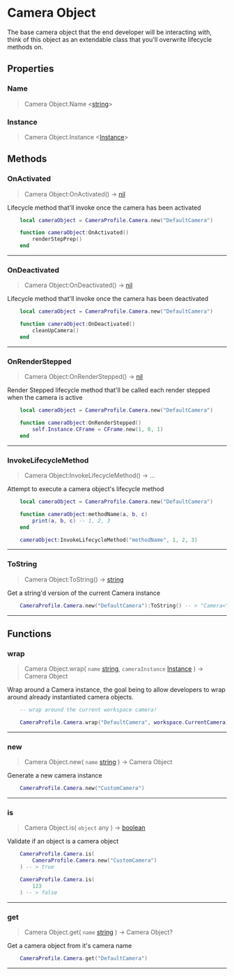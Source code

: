 
# Camera Object
The base camera object that the end developer will be interacting with, think of this object as an extendable class that you'll overwrite lifecycle methods on.

## Properties
### Name
> Camera Object.Name \<[string](https://create.roblox.com/docs/en-us/luau/strings)>



### Instance
> Camera Object.Instance \<[Instance](https://create.roblox.com/docs/en-us/reference/engine/datatypes/Instance)>



## Methods
### OnActivated

> Camera Object:OnActivated() -> [nil](https://create.roblox.com/docs/en-us/luau/nil)

Lifecycle method that'll invoke once the camera has been activated

```lua
	local cameraObject = CameraProfile.Camera.new("DefaultCamera")

	function cameraObject:OnActivated()
		renderStepPrep()
	end
```

---
### OnDeactivated

> Camera Object:OnDeactivated() -> [nil](https://create.roblox.com/docs/en-us/luau/nil)

Lifecycle method that'll invoke once the camera has been deactivated

```lua
	local cameraObject = CameraProfile.Camera.new("DefaultCamera")

	function cameraObject:OnDeactivated()
		cleanUpCamera()
	end
```

---
### OnRenderStepped

> Camera Object:OnRenderStepped() -> [nil](https://create.roblox.com/docs/en-us/luau/nil)

Render Stepped lifecycle method that'll be called each render stepped when the camera is active

```lua
	local cameraObject = CameraProfile.Camera.new("DefaultCamera")

	function cameraObject:OnRenderStepped()
		self.Instance.CFrame = CFrame.new(1, 0, 1)
	end
```

---
### InvokeLifecycleMethod

> Camera Object:InvokeLifecycleMethod() ->  ... 

Attempt to execute a camera object's lifecycle method

```lua
	local cameraObject = CameraProfile.Camera.new("DefaultCamera")

	function cameraObject:methodName(a, b, c)
		print(a, b, c) -- 1, 2, 3
	end

	cameraObject:InvokeLifecycleMethod("methodName", 1, 2, 3)
```

---
### ToString

> Camera Object:ToString() ->  [string](https://create.roblox.com/docs/en-us/luau/strings) 

Get a string'd version of the current Camera instance

```lua
	CameraProfile.Camera.new("DefaultCamera"):ToString() -- > "Camera<"DefaultCamera">"
```

---
## Functions
### wrap

> Camera Object.wrap( `name` [string](https://create.roblox.com/docs/en-us/luau/strings), `cameraInstance` [Instance](https://create.roblox.com/docs/en-us/reference/engine/datatypes/Instance) ) ->  Camera Object 

Wrap around a Camera instance, the goal being to allow developers to wrap around already instantiated camera objects.

```lua
	-- wrap around the current workspace camera!

	CameraProfile.Camera.wrap("DefaultCamera", workspace.CurrentCamera)
```

---
### new

> Camera Object.new( `name` [string](https://create.roblox.com/docs/en-us/luau/strings) ) ->  Camera Object 

Generate a new camera instance

```lua
	CameraProfile.Camera.new("CustomCamera")
```

---
### is

> Camera Object.is( `object` any ) ->  [boolean](https://create.roblox.com/docs/en-us/luau/booleans) 

Validate if an object is a camera object

```lua
	CameraProfile.Camera.is(
		CameraProfile.Camera.new("CustomCamera")
	) -- > true

	CameraProfile.Camera.is(
		123
	) -- > false
```

---
### get

> Camera Object.get( `name` [string](https://create.roblox.com/docs/en-us/luau/strings) ) ->  Camera Object? 

Get a camera object from it's camera name

```lua
	CameraProfile.Camera.get("DefaultCamera")
```

---
